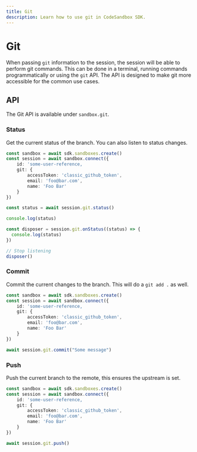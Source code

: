 ```yaml
---
title: Git  
description: Learn how to use git in CodeSandbox SDK.
---
```



# Git

When passing `git` information to the session, the session will be able to perform git commands. This can be done in a terminal, running commands programmatically or using the `git` API. The API is designed to make git more accessible for the common use cases.

## API

The Git API is available under `sandbox.git`.

### Status

Get the current status of the branch. You can also listen to status changes.

```ts
const sandbox = await sdk.sandboxes.create()
const session = await sandbox.connect({
    id: 'some-user-reference,
    git: {
        accessToken: 'classic_github_token',
        email: 'foo@bar.com',
        name: 'Foo Bar'
    }
})

const status = await session.git.status()

console.log(status)

const disposer = session.git.onStatus((status) => {
  console.log(status)
})

// Stop listening
disposer()
```

### Commit

Commit the current changes to the branch. This will do a `git add .` as well.

```ts
const sandbox = await sdk.sandboxes.create()
const session = await sandbox.connect({
    id: 'some-user-reference,
    git: {
        accessToken: 'classic_github_token',
        email: 'foo@bar.com',
        name: 'Foo Bar'
    }
})

await session.git.commit("Some message")
```

### Push

Push the current branch to the remote, this ensures the upstream is set.

```ts
const sandbox = await sdk.sandboxes.create()
const session = await sandbox.connect({
    id: 'some-user-reference,
    git: {
        accessToken: 'classic_github_token',
        email: 'foo@bar.com',
        name: 'Foo Bar'
    }
})

await session.git.push()
```
